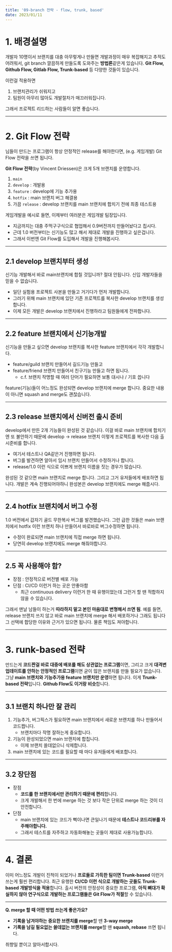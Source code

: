 ```yaml
---
title: '09-branch 전략 - flow, trunk, based'
date: 2023/01/11
---
```


# 1. 배경설명

개발자 10명이서 브랜치를 대충 아무렇게나 만들면 개발과정이 매우 복잡해지고 추적도 어려워서,
git branch 깔끔하게 만들도록 도와주는 **방법론**같은게 있습니다.
**Git Flow, Github Flow, Gitlab Flow, Trunk-based** 등 다양한 것들이 있습니다.

이런걸 적용하면

1. 브랜치관리가 쉬워지고
2. 팀원이 아무리 많아도 개발절차가 매끄러워집니다.

그래서 프로젝트 리드하는 사람들이 알면 좋습니다.

---

# 2. Git Flow 전략

님들이 만드는 프로그램이 항상 안정적인 release를 해야한다면, (e.g. 게임개발) Git Flow 전략을 쓰면 됩니다.

**Git Flow 전략**(by Vincent Driessen)은 크게 5개 브랜치를 운영합니다.

1. `main`
2. `develop` : 개발용
3. `feature` : develop에 기능 추가용
4. `hotfix` : main 브랜치 버그 해결용
5. 가끔 `release` : develop 브랜치를 main 브랜치에 합치기 전에 최종 테스트용

게임개발을 예시로 들면, 이제부터 여러분은 게임개발 팀장입니다.

- 지금까지는 대충 주먹구구식으로 협업해서 0.9버전까지 만들어놨다고 칩시다.
- 근데 1.0 버전부터는 신기능도 많고 해서 제대로 개발을 진행하고 싶은겁니다.
- 그래서 이번엔 Git Flow를 도입해서 개발을 진행해봅시다.

---

## 2.1 develop 브랜치부터 생성

신기능 개발해서 바로 main브랜치에 합칠 것입니까? 절대 안됩니다. 신입 개발자들을 믿을 수 없습니다.

- 일단 실험용 프로젝트 사본을 만들고 거기다가 먼저 개발합니다.
- 그러기 위해 main 브랜치에 있던 기존 프로젝트를 복사한 develop 브랜치를 생성합니다.
- 이제 모든 개발은 develop 브랜치에서 진행하라고 팀원들에게 전파합니다.

---

## 2.2 feature 브랜치에서 신기능개발

신기능을 만들고 싶으면 develop 브랜치를 복사한 feature 브랜치에서 각각 개발합니다.

- feature/guild 브랜치 만들어서 길드기능 만들고
- feature/friend 브랜치 만들어서 친구기능 만들고 하면 됩니다.
  - c.f. 브랜치 작명할 때 여러 단어가 필요하면 보통 대시나 / 기호 씁니다

feature(기능)들이 어느정도 완성되면 develop 브랜치에 merge 합니다. 중요한 내용이 아니면 squash and merge도 괜찮습니다.

---

## 2.3 release 브랜치에서 신버전 출시 준비

develop에서 만든 2개 기능들이 완성된 것 같습니다.
이걸 바로 main 브랜치에 합치기엔 또 불안하기 때문에
develop -> release 브랜치 이렇게 프로젝트를 복사한 다음 출시준비를 합니다.

- 여기서 테스트나 QA같은거 진행하면 됩니다.
- 버그를 발견하면 알아서 임시 브랜치 만들어서 수정하거나 합니다.
- release/1.0 이런 식으로 이쁘게 브랜치 이름을 짓는 경우가 많습니다.

완성된 것 같으면 main 브랜치로 merge 합니다.
그리고 그거 유저들에게 배포하면 됩니다.
개발은 계속 진행되어야하니 완성본은 develop 브랜치에도 merge 해줍시다.

---

## 2.4 hotfix 브랜치에서 버그 수정

1.0 버전에서 갑자기 골드 무한복사 버그를 발견했습니다.
그런 급한 것들은 main 브랜치에서 hotfix 이런 브랜치 하나 만들어서 바로바로 버그수정하면 됩니다.

- 수정이 완료되면 main 브랜치에 직접 merge 하면 됩니다.
- 당연히 develop 브랜치에도 merge 해줘야합니다.

---

## 2.5 꼭 사용해야 함?

- 장점 : 안정적으로 버전별 배포 가능
- 단점 : CI/CD 이런거 하는 곳은 안좋아함
  - 최근 continuous delivery 이런거 한 때 유행이었는데 그런거 할 땐 적합하지 않을 수 있습니다.

그래서 맨날 남들이 하는거 **따라하지 말고 본인 마음대로 변형해서 쓰면 됨**.
예를 들면, release 브랜치 쓰지 않고 바로 main 브랜치에 merge 해서 배포하거나 그래도 됩니다
그 선택에 합당한 이유와 근거가 있으면 됩니다. 물론 책임도 져야합니다.

---

# 3. runk-based 전략

만드는게 **코드짠걸 바로 대중에 배포를 해도 상관없는 프로그램**이면,
그리고 크게 **대격변 업데이트를 안하는 안정적인 프로그램**이면
굳이 많은 브랜치를 만들 필요가 없습니다. 그냥 **main 브랜치와 기능추가용 feature 브랜치만 운영**하면 됩니다.
이게 **Trunk-based 전략**입니다. **Github Flow도 이거랑 비슷**합니다.

---

## 3.1 브랜치 하나만 잘 관리

1. 기능추가, 버그픽스가 필요하면 main 브랜치에서 새로운 브랜치를 하나 만들어서 코드짭니다.
   - 브랜치마다 작명 잘하는게 중요합니다.
2. 기능이 완성되었으면 main 브랜치에 합칩니다.
   - 이제 브랜치 쓸데없으니 삭제합니다.
3. main 브랜치에 있는 코드를 필요할 때 마다 유저들에게 배포합니다.

---

## 3.2 장단점

- 장점
  - **코드를 한 브랜치에서만 관리하기 때문에 편리**합니다.
  - 크게 개발해서 한 번에 merge 하는 것 보다 작은 단위로 merge 하는 것이 더 안전합니다.
- 단점
  - main 브랜치에 있는 코드가 뻑이나면 큰일나기 때문에 **테스트나 코드리뷰를 자주해야합니다.**
  - 그래서 테스트를 자주하고 자동화해놓는 곳들이 제대로 사용가능합니다.

---

# 4. 결론

이미 어느정도 개발이 진척이 되었거나 **프로들로 가득한 팀이면 Trunk-based** 이런거 쓰는게 훨씬 편리합니다.
최근 유행한 **CI/CD 이런 식으로 개발하는 곳들도 Trunk-based 개발방식을 적용**합니다.
출시 버전의 안정성이 중요한 프로그램, **아직 뼈대가 확실하지 않아 연구식으로 개발하는 프로그램들은 Git Flow가 적절**할 수 있습니다.

---

**Q. merge 할 때 어떤 방법 쓰는게 좋은가요?**

- **기록을 남겨야하는 중요한 브랜치를 merge**할 땐 **3-way merge**
- **기록을 남길 필요없는 쓸데없는 브랜치를 merge**할 땐 **squash, rebase** 쓰면 됩니다.

취향일 뿐이고 알아서합시다.
